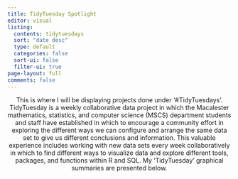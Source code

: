 ```yaml
---
title: TidyTuesday Spotlight
editor: visual
listing:
  contents: tidytuesdays
  sort: "date desc"
  type: default
  categories: false
  sort-ui: false
  filter-ui: true
page-layout: full
comments: false
---
```


<center>

This is where I will be displaying projects done under '#TidyTuesdays'. TidyTuesday is a weekly collaborative data project in which the Macalester mathematics, statistics, and computer science (MSCS) department students and staff have established in which to encourage a community effort in exploring the different ways we can configure and arrange the same data set to give us different conclusions and information. This valuable experience includes working with new data sets every week collaboratively in which to find different ways to visualize data and explore different tools, packages, and functions within R and SQL. My 'TidyTuesday' graphical summaries are presented below.
